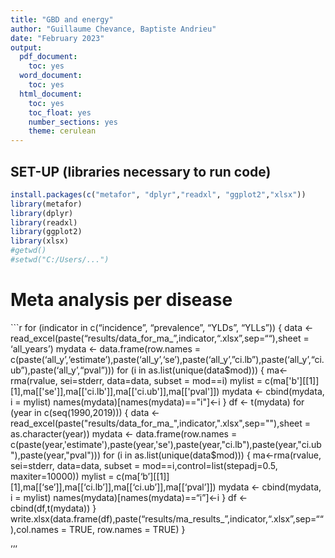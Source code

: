 ```yaml
---
title: "GBD and energy"
author: "Guillaume Chevance, Baptiste Andrieu"
date: "February 2023"
output:
  pdf_document:
    toc: yes
  word_document:
    toc: yes
  html_document:
    toc: yes
    toc_float: yes
    number_sections: yes
    theme: cerulean
---
```


## SET-UP (libraries necessary to run code)

```r
install.packages(c("metafor", "dplyr","readxl", "ggplot2","xlsx"))
library(metafor)
library(dplyr)
library(readxl)
library(ggplot2)
library(xlsx)
#getwd()
#setwd("C:/Users/...")
```

# Meta analysis per disease
```r
  

for (indicator in c("incidence", "prevalence", "YLDs", "YLLs"))
{
  data <- read_excel(paste("results/data_for_ma_",indicator,".xlsx",sep=""),sheet = 'all_years')
  mydata <- data.frame(row.names =  c(paste('all_y','estimate'),paste('all_y','se'),paste('all_y',"ci.lb"),paste('all_y',"ci.ub"),paste('all_y',"pval")))
for (i in as.list(unique(data$mod)))
  {
    ma<-rma(rvalue, sei=stderr, data=data, subset = mod==i)
    mylist = c(ma['b'][[1]][1],ma[['se']],ma[['ci.lb']],ma[['ci.ub']],ma[['pval']])
    mydata <- cbind(mydata, i = mylist)
    names(mydata)[names(mydata)=="i"]<-i
  }
  df <- t(mydata)
  for (year in c(seq(1990,2019)))
  {
    data <-read_excel(paste("results/data_for_ma_",indicator,".xlsx",sep=""),sheet = as.character(year))
    mydata <- data.frame(row.names = c(paste(year,'estimate'),paste(year,'se'),paste(year,"ci.lb"),paste(year,"ci.ub"),paste(year,"pval")))
    for (i in as.list(unique(data$mod)))
    {
      ma<-rma(rvalue, sei=stderr, data=data, subset = mod==i,control=list(stepadj=0.5, maxiter=10000))
      mylist = c(ma['b'][[1]][1],ma[['se']],ma[['ci.lb']],ma[['ci.ub']],ma[['pval']])
      mydata <- cbind(mydata, i = mylist)
      names(mydata)[names(mydata)=="i"]<-i
    }
    df <-cbind(df,t(mydata))
  }
  write.xlsx(data.frame(df),paste("results/ma_results_",indicator,".xlsx",sep=""),col.names = TRUE, row.names = TRUE)
}



'''